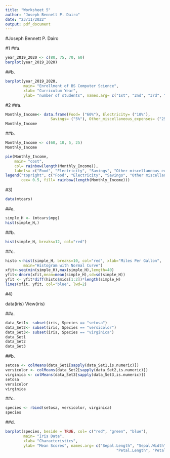 ```yaml
---
title: "Worksheet 5"
author: "Joseph Bennett P. Dairo"
date: "23/11/2022"
output: pdf_document
---
```

#Joseph Bennett P. Dairo

#1
##a.
```r
year_2019_2020 <- c(80, 75, 70, 60)
barplot(year_2019_2020)
```
##b.
```r
barplot(year_2019_2020, 
        main= "Enrollment of BS Computer Science",
        xlab= "Curriculum Year",
        ylab= "number of students", names.arg= c("1st", "2nd", "3rd", "4th"))
```
#2
##a.
```r
Monthly_Income<- data.frame(Food= ("60%"), Electricity= ("10%"),
                    Savings= ("5%"), Other_miscellaneous_expenses= ("25%"))
Monthly_Income
```
##b.
```r
Monthly_Income <- c(60, 10, 5, 25)
Monthly_Income

pie(Monthly_Income,
    main= "cost",
    col= rainbow(length(Monthly_Income)),
    labels= c("Food", "Electricity", "Savings", "Other miscellaneous expenses"))
legend("topright", c("Food", "Electricity", "Savings", "Other miscellaneous expenses"),
       cex= 0.5, fill= rainbow(length(Monthly_Income)))
```
#3)
```r
data(mtcars)
```
##a.
```r
simple_H <- (mtcars$mpg)
hist(simple_H,)
```
##b. 
```r
hist(simple_H, breaks=12, col="red")
```
##c.
```r
histo <-hist(simple_H, breaks=10, col="red", xlab="Miles Per Gallon",
        main="Histogram with Normal Curve")
xfit<-seq(min(simple_H),max(simple_H),length=40)
yfit<-dnorm(xfit,mean=mean(simple_H),sd=sd(simple_H))
yfit <- yfit*diff(histo$mids[1:2])*length(simple_H)
lines(xfit, yfit, col="blue", lwd=2)
```
#4)

data(iris)
View(iris)

##a.
```r
data_Set1<- subset(iris, Species == "setosa")
data_Set2<- subset(iris, Species == "versicolor")
data_Set3<- subset(iris, Species == "virginica")
data_Set1
data_Set2
data_Set3
```
##b. 
```r
setosa <- colMeans(data_Set1[sapply(data_Set1,is.numeric)])
versicolor <- colMeans(data_Set2[sapply(data_Set2,is.numeric)])
virginica <- colMeans(data_Set3[sapply(data_Set3,is.numeric)])
setosa
versicolor 
virginica
```
##c.
```r
species <- rbind(setosa, versicolor, virginica)
species
```
##d.
```r
barplot(species, beside = TRUE, col= c("red", "green", "blue"),
        main= "Iris Data",
        xlab= "Characteristics",
        ylab= "Mean Scores", names.arg= c("Sepal.Length", "Sepal.Width",
                                                 "Petal.Length", "Petal.Width "))
```


